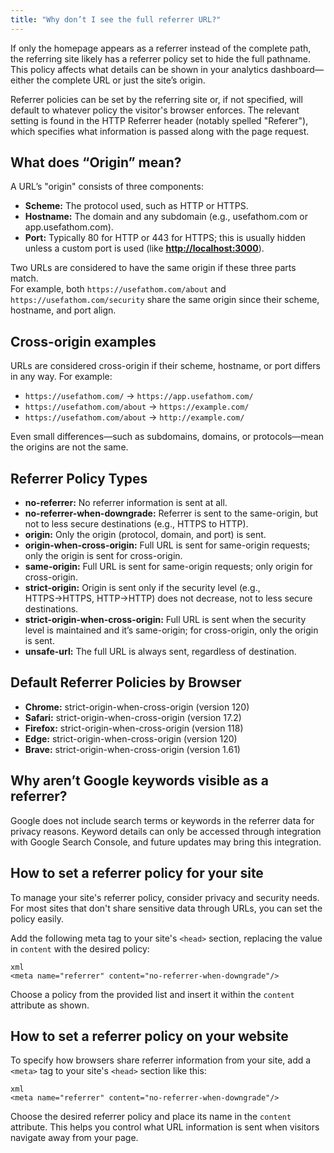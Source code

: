 ```yaml
---
title: "Why don’t I see the full referrer URL?"
---
```


If only the homepage appears as a referrer instead of the complete path, the referring site likely has a referrer policy set to hide the full pathname. This policy affects what details can be shown in your analytics dashboard—either the complete URL or just the site’s origin.

Referrer policies can be set by the referring site or, if not specified, will default to whatever policy the visitor's browser enforces. The relevant setting is found in the HTTP Referrer header (notably spelled "Referer"), which specifies what information is passed along with the page request.

## What does “Origin” mean?

A URL’s "origin" consists of three components:

- **Scheme:** The protocol used, such as HTTP or HTTPS.
- **Hostname:** The domain and any subdomain (e.g., usefathom.com or app.usefathom.com).
- **Port:** Typically 80 for HTTP or 443 for HTTPS; this is usually hidden unless a custom port is used (like [**<u>http://localhost:3000</u>**](http://localhost:3000/)).

Two URLs are considered to have the same origin if these three parts match.\
For example, both `https://usefathom.com/about` and `https://usefathom.com/security` share the same origin since their scheme, hostname, and port align.

## Cross-origin examples

URLs are considered cross-origin if their scheme, hostname, or port differs in any way. For example:

- `https://usefathom.com/` → `https://app.usefathom.com/`
- `https://usefathom.com/about` → `https://example.com/`
- `https://usefathom.com/about` → `http://example.com/`

Even small differences—such as subdomains, domains, or protocols—mean the origins are not the same.

## Referrer Policy Types

- **no-referrer:** No referrer information is sent at all.
- **no-referrer-when-downgrade:** Referrer is sent to the same-origin, but not to less secure destinations (e.g., HTTPS to HTTP).
- **origin:** Only the origin (protocol, domain, and port) is sent.
- **origin-when-cross-origin:** Full URL is sent for same-origin requests; only the origin is sent for cross-origin.
- **same-origin:** Full URL is sent for same-origin requests; only origin for cross-origin.
- **strict-origin:** Origin is sent only if the security level (e.g., HTTPS→HTTPS, HTTP→HTTP) does not decrease, not to less secure destinations.
- **strict-origin-when-cross-origin:** Full URL is sent when the security level is maintained and it’s same-origin; for cross-origin, only the origin is sent.
- **unsafe-url:** The full URL is always sent, regardless of destination.

## Default Referrer Policies by Browser

- **Chrome:** strict-origin-when-cross-origin (version 120)
- **Safari:** strict-origin-when-cross-origin (version 17.2)
- **Firefox:** strict-origin-when-cross-origin (version 118)
- **Edge:** strict-origin-when-cross-origin (version 120)
- **Brave:** strict-origin-when-cross-origin (version 1.61)

## Why aren’t Google keywords visible as a referrer?

Google does not include search terms or keywords in the referrer data for privacy reasons. Keyword details can only be accessed through integration with Google Search Console, and future updates may bring this integration.

## How to set a referrer policy for your site

To manage your site's referrer policy, consider privacy and security needs. For most sites that don't share sensitive data through URLs, you can set the policy easily.

Add the following meta tag to your site's `<head>` section, replacing the value in `content` with the desired policy:

```
xml
<meta name="referrer" content="no-referrer-when-downgrade"/> 
```

Choose a policy from the provided list and insert it within the `content` attribute as shown.

## How to set a referrer policy on your website

To specify how browsers share referrer information from your site, add a `<meta>` tag to your site's `<head>` section like this:

```
xml
<meta name="referrer" content="no-referrer-when-downgrade"/> 
```

Choose the desired referrer policy and place its name in the `content` attribute. This helps you control what URL information is sent when visitors navigate away from your page.